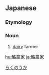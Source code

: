 ==Japanese==
{{ja-kanjitab|らく|のう|か|yomi=on}}

===Etymology===
{{suffix|酪農|家|t1=dairy farm|t2=-er|lang=ja|sort=らくのうか}}

===Noun===
{{ja-noun|らくのうか}}
# {{lb|ja|agriculture|sort=らくのうか}} [[dairy]] farmer

[[Category:ja:Occupations|らくのうか]]

[[hu:酪農家]]
[[ja:酪農家]]